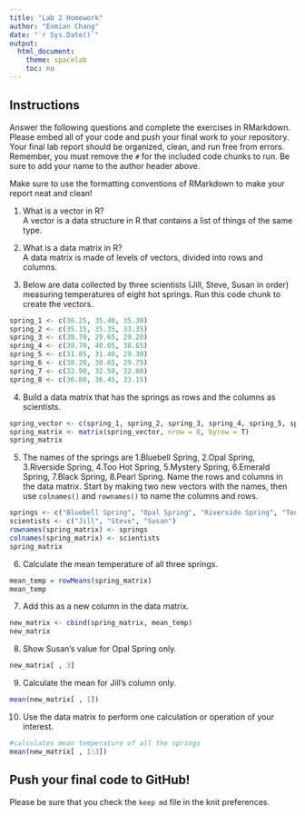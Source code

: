 ```yaml
---
title: "Lab 2 Homework"
author: "Enmian Chang"
date: "`r Sys.Date()`"
output:
  html_document:
    theme: spacelab
    toc: no
---
```


## Instructions
Answer the following questions and complete the exercises in RMarkdown. Please embed all of your code and push your final work to your repository. Your final lab report should be organized, clean, and run free from errors. Remember, you must remove the `#` for the included code chunks to run. Be sure to add your name to the author header above.  

Make sure to use the formatting conventions of RMarkdown to make your report neat and clean!  

1. What is a vector in R?  
A vector is a data structure in R that contains a list of things of the same type.

2. What is a data matrix in R?  
A data matrix is made of levels of vectors, divided into rows and columns.

3. Below are data collected by three scientists (Jill, Steve, Susan in order) measuring temperatures of eight hot springs. Run this code chunk to create the vectors.  
```r
spring_1 <- c(36.25, 35.40, 35.30)
spring_2 <- c(35.15, 35.35, 33.35)
spring_3 <- c(30.70, 29.65, 29.20)
spring_4 <- c(39.70, 40.05, 38.65)
spring_5 <- c(31.85, 31.40, 29.30)
spring_6 <- c(30.20, 30.65, 29.75)
spring_7 <- c(32.90, 32.50, 32.80)
spring_8 <- c(36.80, 36.45, 33.15)
```

4. Build a data matrix that has the springs as rows and the columns as scientists.  
```r
spring_vector <- c(spring_1, spring_2, spring_3, spring_4, spring_5, spring_6, spring_7, spring_8)
spring_matrix <- matrix(spring_vector, nrow = 8, byrow = T)
spring_matrix
```


5. The names of the springs are 1.Bluebell Spring, 2.Opal Spring, 3.Riverside Spring, 4.Too Hot Spring, 5.Mystery Spring, 6.Emerald Spring, 7.Black Spring, 8.Pearl Spring. Name the rows and columns in the data matrix. Start by making two new vectors with the names, then use `colnames()` and `rownames()` to name the columns and rows.
```r
springs <- c("Bluebell Spring", "Opal Spring", "Riverside Spring", "Too Hot Spring", "Mystery Spring", "Emerald Spring", "Black Spring", "Pearl Spring")
scientists <- c("Jill", "Steve", "Susan")
rownames(spring_matrix) <- springs
colnames(spring_matrix) <- scientists
spring_matrix
```


6. Calculate the mean temperature of all three springs.
```r
mean_temp = rowMeans(spring_matrix)
mean_temp
```


7. Add this as a new column in the data matrix. 
```r
new_matrix <- cbind(spring_matrix, mean_temp)
new_matrix
```

8. Show Susan's value for Opal Spring only.
```r
new_matrix[ , 3]
```

9. Calculate the mean for Jill's column only.  
```r
mean(new_matrix[ , 1])
```

10. Use the data matrix to perform one calculation or operation of your interest.
```r
#calculates mean temperature of all the springs
mean(new_matrix[ , 1:3])
```

## Push your final code to GitHub!
Please be sure that you check the `keep md` file in the knit preferences.  